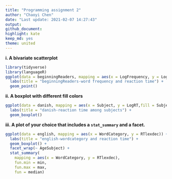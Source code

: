 ```yaml
---
title: "Programming assignment 2"
author: "Chaoyi Chen"
date: "Last update: 2021-02-07 14:27:43"
output:
github_document:
highlight: kate
keep_md: yes
theme: united
---
```


**i. A bivariate scatterplot**

```r
library(tidyverse)
library(languageR)
ggplot(data = beginningReaders, mapping = aes(x = LogFrequency, y = LogRT),size =0.1) + 
  labs(title = "beginningReaders-word frequency and reaction time") +
  geom_point()
```


**ii. A boxplot with different fill colors**
```r
ggplot(data = danish, mapping = aes(x = Subject, y = LogRT,fill = Subject)) + 
  labs(title = "danish-reaction time among subjects") +
  geom_boxplot()
```

**iii. A plot of your choice that includes a `stat_summary` and a facet.**


```r
ggplot(data = english, mapping = aes(x = WordCategory, y = RTlexdec)) +
  labs(title = "english-wordcategory and reaction time") +
  geom_boxplot() +
  facet_wrap(~ AgeSubject) +
  stat_summary(
    mapping = aes(x = WordCategory, y = RTlexdec),
    fun.min = min,
    fun.max = max,
    fun = median)
```




